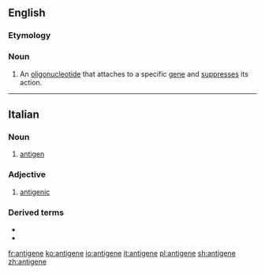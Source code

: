 ==English==

===Etymology===
{{prefix|anti|gene|lang=en}}

===Noun===
{{en-noun}}

# {{label|en|genetics}} An [[oligonucleotide]] that attaches to a specific [[gene]] and [[suppress]]es its action.

----

==Italian==
{{wikipedia|lang=it}}

===Noun===
{{it-noun|m}}

# {{label|it|immunology}} [[antigen]]

===Adjective===
{{it-adj|antigen|e|i}}

# [[antigenic]]

===Derived terms===
* {{l|it|antigenico}}
* {{l|it|neoantigene}}

[[fr:antigene]]
[[ko:antigene]]
[[io:antigene]]
[[it:antigene]]
[[pl:antigene]]
[[sh:antigene]]
[[zh:antigene]]